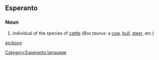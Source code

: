 ==Esperanto==
===Noun===
# individual of the species of [[cattle]] (''Bos taurus'': a [[cow]], [[bull]], [[steer]], etc.)

[[eo:bovo]]
[[Category:Esperanto language]]
{{Universala Vortaro}}